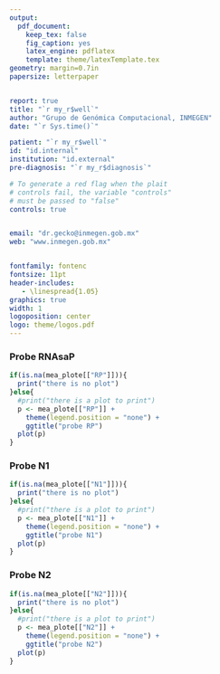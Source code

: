 ```yaml
---
output: 
  pdf_document:
    keep_tex: false
    fig_caption: yes
    latex_engine: pdflatex
    template: theme/latexTemplate.tex
geometry: margin=0.7in
papersize: letterpaper


report: true
title: "`r my_r$well`"
author: "Grupo de Genómica Computacional, INMEGEN"
date: "`r Sys.time()`"

patient: "`r my_r$well`"
id: "id.internal"
institution: "id.external"
pre-diagnosis: "`r my_r$diagnosis`"

# To generate a red flag when the plait 
# controls fail, the variable "controls"
# must be passed to "false"
controls: true


email: "dr.gecko@inmegen.gob.mx"
web: "www.inmegen.gob.mx"


fontfamily: fontenc
fontsize: 11pt
header-includes:
   - \linespread{1.05}
graphics: true
width: 1
logoposition: center
logo: theme/logos.pdf
---
```



### Probe RNAsaP

```r

if(is.na(mea_plote[["RP"]])){
  print("there is no plot")
}else{
  #print("there is a plot to print")
  p <- mea_plote[["RP"]] + 
    theme(legend.position = "none") +
    ggtitle("probe RP")
  plot(p)
}

```

### Probe N1

```r

if(is.na(mea_plote[["N1"]])){
  print("there is no plot")
}else{
  #print("there is a plot to print")
  p <- mea_plote[["N1"]] + 
    theme(legend.position = "none") +
    ggtitle("probe N1")
  plot(p)
}


```

### Probe N2

```r

if(is.na(mea_plote[["N2"]])){
  print("there is no plot")
}else{
  #print("there is a plot to print")
  p <- mea_plote[["N2"]] + 
    theme(legend.position = "none") +
    ggtitle("probe N2")
  plot(p)
}


```